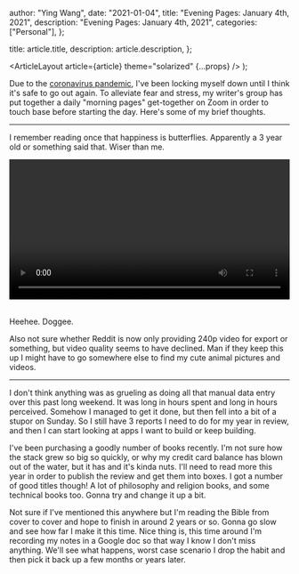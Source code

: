 
  author: "Ying Wang",
  date: "2021-01-04",
  title: "Evening Pages: January 4th, 2021",
  description: "Evening Pages: January 4th, 2021",
  categories: ["Personal"],
};

  title: article.title,
  description: article.description,
};

  <ArticleLayout article={article} theme="solarized" {...props} />
);

Due to the [coronavirus
pandemic](https://en.wikipedia.org/wiki/2019-20_coronavirus_pandemic), I've been
locking myself down until I think it's safe to go out again. To alleviate fear
and stress, my writer's group has put together a daily "morning pages"
get-together on Zoom in order to touch base before starting the day. Here's some
of my brief thoughts.

---

I remember reading once that happiness is butterflies. Apparently a 3 year old
or something said that. Wiser than me.

<!-- https://stackoverflow.com/a/26276254 -->

<video style="width: 100%; width: -moz-available; width: -webkit-fill-available; width: fill-available; max-width: 100%;" controls>
    <source src="/video/posts/2021/01/04/evening_pages.mp4" type="video/mp4">
    Your browser does not support HTML5 video.
</video>
<br/>
<br/>

Heehee. Doggee.

Also not sure whether Reddit is now only providing 240p video for export or
something, but video quality seems to have declined. Man if they keep this up I
might have to go somewhere else to find my cute animal pictures and videos.

---

I don't think anything was as grueling as doing all that manual data entry over
this past long weekend. It was long in hours spent and long in hours perceived.
Somehow I managed to get it done, but then fell into a bit of a stupor on
Sunday. So I still have 3 reports I need to do for my year in review, and then I
can start looking at apps I want to build or keep building.

I've been purchasing a goodly number of books recently. I'm not sure how the
stack grew so big so quickly, or why my credit card balance has blown out of the
water, but it has and it's kinda nuts. I'll need to read more this year in order
to publish the review and get them into boxes. I got a number of good titles
though! A lot of philosophy and religion books, and some technical books too.
Gonna try and change it up a bit.

Not sure if I've mentioned this anywhere but I'm reading the Bible from cover to
cover and hope to finish in around 2 years or so. Gonna go slow and see how far
I make it this time. Nice thing is, this time around I'm recording my notes in a
Google doc so that way I know I don't miss anything. We'll see what happens,
worst case scenario I drop the habit and then pick it back up a few months or
years later.
